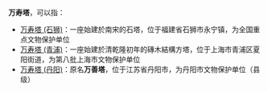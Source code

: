 '''万寿塔'''，可以指：

*[[万寿塔_(石狮)|万寿塔 (石狮)]]：一座始建於南宋的石塔，位于福建省石狮市永宁镇，为全国重点文物保护单位
*[[万寿塔_(青浦)|万寿塔 (青浦)]]：一座始建於清乾隆初年的磚木結構方塔，位于上海市青浦区夏阳街道，为第八批上海市文物保护单位
*[[万寿塔_(丹阳)|万寿塔 (丹阳)]]：原名'''万善塔'''，位于江苏省丹阳市，为丹阳市文物保护单位（县级）

{{Disambig|A|Cat=三字建築物消歧義}}